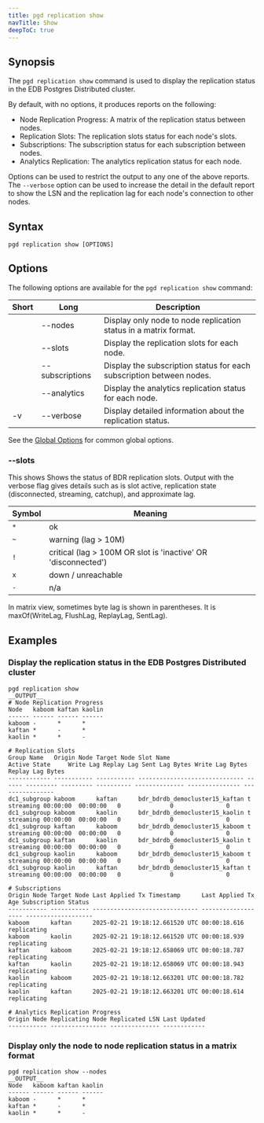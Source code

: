 ```yaml
---
title: pgd replication show
navTitle: Show
deepToC: true
---
```


## Synopsis

The `pgd replication show` command is used to display the replication status in the EDB Postgres Distributed cluster.

By default, with no options, it produces reports on the following:

* Node Replication Progress: A matrix of the replication status between nodes.
* Replication Slots: The replication slots status for each node's slots.
* Subscriptions: The subscription status for each subscription between nodes.
* Analytics Replication: The analytics replication status for each node.

Options can be used to restrict the output to any one of the above reports. The `--verbose` option can be used to increase the detail in the default report to show the LSN and the replication lag for each node's connection to other nodes.

## Syntax

```plaintext
pgd replication show [OPTIONS]
```

## Options

The following options are available for the `pgd replication show` command:

| Short | Long            | Description                                                          |
|-------|-----------------|----------------------------------------------------------------------|
|       | --nodes         | Display only node to node replication status in a matrix format.     |
|       | --slots         | Display the replication slots for each node.                         |
|       | --subscriptions | Display the subscription status for each subscription between nodes. |
|       | --analytics     | Display the analytics replication status for each node.              |
| -v    | --verbose       | Display detailed information about the replication status.           |


See the [Global Options](../#global-options) for common global options.

### --slots

This shows Shows the status of BDR replication slots. Output with the verbose flag gives details such as is slot active, replication state (disconnected, streaming, catchup), and approximate lag.

| Symbol | Meaning                                                       |
|--------|---------------------------------------------------------------|
| `*`    | ok                                                            |
| `~`    | warning (lag > 10M)                                           |
| `!`    | critical (lag > 100M OR slot is 'inactive' OR 'disconnected') |
| `x`    | down / unreachable                                            |
| `-`    | n/a                                                           |

In matrix view, sometimes byte lag is shown in parentheses. It is maxOf(WriteLag, FlushLag, ReplayLag, SentLag).

## Examples

### Display the replication status in the EDB Postgres Distributed cluster

```shell
pgd replication show
__OUTPUT__
# Node Replication Progress
Node   kaboom kaftan kaolin
------ ------ ------ ------
kaboom -      *      *     
kaftan *      -      *     
kaolin *      *      -     

# Replication Slots
Group Name   Origin Node Target Node Slot Name                      Active State     Write Lag Replay Lag Sent Lag Bytes Write Lag Bytes Replay Lag Bytes
------------ ----------- ----------- ------------------------------ ------ --------- --------- ---------- -------------- --------------- ----------------
dc1_subgroup kaboom      kaftan      bdr_bdrdb_democluster15_kaftan t      streaming 00:00:00  00:00:00   0              0               0               
dc1_subgroup kaboom      kaolin      bdr_bdrdb_democluster15_kaolin t      streaming 00:00:00  00:00:00   0              0               0               
dc1_subgroup kaftan      kaboom      bdr_bdrdb_democluster15_kaboom t      streaming 00:00:00  00:00:00   0              0               0               
dc1_subgroup kaftan      kaolin      bdr_bdrdb_democluster15_kaolin t      streaming 00:00:00  00:00:00   0              0               0               
dc1_subgroup kaolin      kaboom      bdr_bdrdb_democluster15_kaboom t      streaming 00:00:00  00:00:00   0              0               0               
dc1_subgroup kaolin      kaftan      bdr_bdrdb_democluster15_kaftan t      streaming 00:00:00  00:00:00   0              0               0               

# Subscriptions
Origin Node Target Node Last Applied Tx Timestamp      Last Applied Tx Age Subscription Status
----------- ----------- ------------------------------ ------------------- -------------------
kaboom      kaftan      2025-02-21 19:18:12.661520 UTC 00:00:18.616        replicating        
kaboom      kaolin      2025-02-21 19:18:12.661520 UTC 00:00:18.939        replicating        
kaftan      kaboom      2025-02-21 19:18:12.658069 UTC 00:00:18.787        replicating        
kaftan      kaolin      2025-02-21 19:18:12.658069 UTC 00:00:18.943        replicating        
kaolin      kaboom      2025-02-21 19:18:12.663201 UTC 00:00:18.782        replicating        
kaolin      kaftan      2025-02-21 19:18:12.663201 UTC 00:00:18.614        replicating        

# Analytics Replication Progress
Origin Node Replicating Node Replicated LSN Last Updated
----------- ---------------- -------------- ------------
```

### Display only the node to node replication status in a matrix format

```shell
pgd replication show --nodes
__OUTPUT__
Node   kaboom kaftan kaolin
------ ------ ------ ------
kaboom -      *      *     
kaftan *      -      *     
kaolin *      *      -   
```

